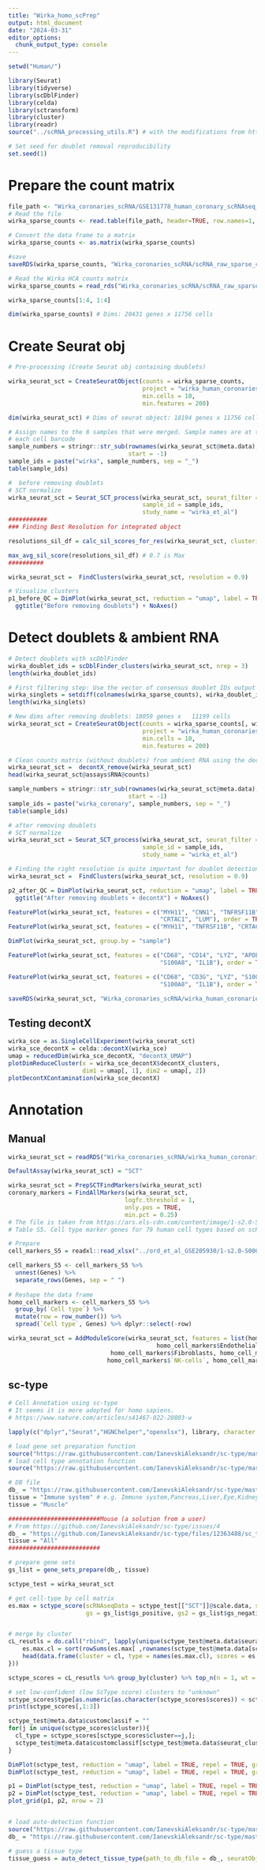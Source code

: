 ```yaml
---
title: "Wirka_homo_scPrep"
output: html_document
date: "2024-03-31"
editor_options: 
  chunk_output_type: console
---
```


```r
setwd("Human/")

library(Seurat)
library(tidyverse)
library(scDblFinder)
library(celda)
library(sctransform)
library(cluster)
library(readr)
source("../scRNA_processing_utils.R") # with the modifications from https://github.com/MillerLab-CPHG/Human_athero_scRNA_meta/blob/main/utils/scRNA_processing_utils.R

# Set seed for doublet removal reproducibility
set.seed(1)
```

# Prepare the count matrix
```r

file_path <- "Wirka_coronaries_scRNA/GSE131778_human_coronary_scRNAseq_wirka_et_al_GEO.txt"
# Read the file
wirka_sparse_counts <- read.table(file_path, header=TRUE, row.names=1, sep="\t")

# Convert the data frame to a matrix
wirka_sparse_counts <- as.matrix(wirka_sparse_counts)

#save
saveRDS(wirka_sparse_counts, "Wirka_coronaries_scRNA/scRNA_raw_sparse_counts.rds")

# Read the Wirka HCA counts matrix
wirka_sparse_counts = read_rds("Wirka_coronaries_scRNA/scRNA_raw_sparse_counts.rds")

wirka_sparse_counts[1:4, 1:4]

dim(wirka_sparse_counts) # Dims: 20431 genes x 11756 cells

```

# Create Seurat obj
```r
# Pre-processing (Create Seurat obj containing doublets)

wirka_seurat_sct = CreateSeuratObject(counts = wirka_sparse_counts, 
                                      project = "wirka_human_coronaries_8patients", 
                                      min.cells = 10, 
                                      min.features = 200)

dim(wirka_seurat_sct) # Dims of seurat object: 18194 genes x 11756 cells

# Assign names to the 8 samples that were merged. Sample names are at the very end of
# each cell barcode
sample_numbers = stringr::str_sub(rownames(wirka_seurat_sct@meta.data), 
                                  start = -1)
sample_ids = paste("wirka", sample_numbers, sep = "_")
table(sample_ids)
```

```r
#  before removing doublets
# SCT normalize
wirka_seurat_sct = Seurat_SCT_process(wirka_seurat_sct, seurat_filter = TRUE,
                                      sample_id = sample_ids, 
                                      study_name = "wirka_et_al")
###########
### Finding Best Resolution for integrated object

resolutions_sil_df = calc_sil_scores_for_res(wirka_seurat_sct, clustering_res = c(0.6, 0.7, 0.9, 0.75 ,0.8, 1.0,1.1,  1.4, 1.6))

max_avg_sil_score(resolutions_sil_df) # 0.7 is Max
##########

wirka_seurat_sct =  FindClusters(wirka_seurat_sct, resolution = 0.9) 

# Visualize clusters
p1_before_QC = DimPlot(wirka_seurat_sct, reduction = "umap", label = TRUE) +
  ggtitle("Before removing doublets") + NoAxes()
```

# Detect doublets & ambient RNA
```r
# Detect doublets with scDblFinder
wirka_doublet_ids = scDblFinder_clusters(wirka_seurat_sct, nrep = 3)
length(wirka_doublet_ids)

# First filtering step: Use the vector of consensus doublet IDs output below
wirka_singlets = setdiff(colnames(wirka_sparse_counts), wirka_doublet_ids)
length(wirka_singlets)

# New dims after removing doublets: 18059 genes x   11199 cells
wirka_seurat_sct = CreateSeuratObject(counts = wirka_sparse_counts[, wirka_singlets], 
                                      project = "wirka_human_coronaries_8patients", 
                                      min.cells = 10, 
                                      min.features = 200)

# Clean counts matrix (without doublets) from ambient RNA using the decontX wrapper
wirka_seurat_sct =  decontX_remove(wirka_seurat_sct)
head(wirka_seurat_sct@assays$RNA@counts)

sample_numbers = stringr::str_sub(rownames(wirka_seurat_sct@meta.data), 
                                  start = -1)
sample_ids = paste("wirka_coronary", sample_numbers, sep = "_")
table(sample_ids)

```

```r
# after removing doublets
# SCT normalize
wirka_seurat_sct = Seurat_SCT_process(wirka_seurat_sct, seurat_filter = TRUE,
                                      sample_id = sample_ids, 
                                      study_name = "wirka_et_al")

# Finding the right resolution is quite important for doublet detection and removal
wirka_seurat_sct =  FindClusters(wirka_seurat_sct, resolution = 0.9)

p2_after_QC = DimPlot(wirka_seurat_sct, reduction = "umap", label = TRUE) +
  ggtitle("After removing doublets + decontX") + NoAxes()

FeaturePlot(wirka_seurat_sct, features = c("MYH11", "CNN1", "TNFRSF11B", "ACTA2", 
                                           "CRTAC1", "LUM"), order = TRUE, pt.size = 0.1)
FeaturePlot(wirka_seurat_sct, features = c("MYH11", "TNFRSF11B", "CRTAC1", "KRT17", "VCAM1", "FHL5"), order = TRUE,  pt.size = 0.1)

DimPlot(wirka_seurat_sct, group.by = "sample")

FeaturePlot(wirka_seurat_sct, features = c("CD68", "CD14", "LYZ", "APOE", 
                                           "S100A8", "IL1B"), order = TRUE,  pt.size = 0.1)

FeaturePlot(wirka_seurat_sct, features = c("CD68", "CD3G", "LYZ", "S100A9", 
                                           "S100A8", "IL1B"), order = TRUE,  pt.size = 0.1)

saveRDS(wirka_seurat_sct, "Wirka_coronaries_scRNA/wirka_human_coronaries_processed_seurat_obj.rds")
```
## Testing decontX
```r
wirka_sce = as.SingleCellExperiment(wirka_seurat_sct)
wirka_sce_decontX = celda::decontX(wirka_sce)
umap = reducedDim(wirka_sce_decontX, "decontX_UMAP")
plotDimReduceCluster(x = wirka_sce_decontX$decontX_clusters,
                     dim1 = umap[, 1], dim2 = umap[, 2])
plotDecontXContamination(wirka_sce_decontX)
```

# Annotation
## Manual
```r
wirka_seurat_sct = readRDS("Wirka_coronaries_scRNA/wirka_human_coronaries_processed_seurat_obj.rds")

DefaultAssay(wirka_seurat_sct) = "SCT"

wirka_seurat_sct = PrepSCTFindMarkers(wirka_seurat_sct)
coronary_markers = FindAllMarkers(wirka_seurat_sct,
                                 logfc.threshold = 1, 
                                 only.pos = TRUE,
                                 min.pct = 0.25)
# The file is taken from https://ars.els-cdn.com/content/image/1-s2.0-S0002929723000976-mmc2.xlsx
# Table S5. Cell type marker genes for 79 human cell types based on scRNA-Seq expression profiles (https://www.proteinatlas.org/about/download). For each cell type, top 500 genes are ranked in descending order of importance.

# Prepare
cell_markers_S5 = readxl::read_xlsx("../ord_et_al_GSE205930/1-s2.0-S0002929723000976-mmc2.xlsx", sheet = 5, skip = 2)

cell_markers_S5 <- cell_markers_S5 %>%
  unnest(Genes) %>%
  separate_rows(Genes, sep = " ")
 
# Reshape the data frame
homo_cell_markers <- cell_markers_S5 %>%
  group_by(`Cell type`) %>%
  mutate(row = row_number()) %>%
  spread(`Cell type`, Genes) %>% dplyr::select(-row)

wirka_seurat_sct = AddModuleScore(wirka_seurat_sct, features = list(homo_cell_markers$Smooth_muscle_cells,
                                          homo_cell_markers$Endothelial_cells,
                             homo_cell_markers$Fibroblasts, homo_cell_markers$Macrophages,
                            homo_cell_markers$`NK-cells`, homo_cell_markers$`T-cells`), name = c("Smooth_muscle_cells", "Endothelial_cells" ,"Fibroblasts", "Macrophages", "NK-cells", "T-cells"))


```

## sc-type
```r

# Cell Annotation using sc-type
# It seems it is more adopted for homo sapiens.
# https://www.nature.com/articles/s41467-022-28803-w

lapply(c("dplyr","Seurat","HGNChelper","openxlsx"), library, character.only = T)

# load gene set preparation function
source("https://raw.githubusercontent.com/IanevskiAleksandr/sc-type/master/R/gene_sets_prepare.R")
# load cell type annotation function
source("https://raw.githubusercontent.com/IanevskiAleksandr/sc-type/master/R/sctype_score_.R")

# DB file
db_ = "https://raw.githubusercontent.com/IanevskiAleksandr/sc-type/master/ScTypeDB_full.xlsx";
tissue = "Immune system" # e.g. Immune system,Pancreas,Liver,Eye,Kidney,Brain,Lung,Adrenal,Heart,Intestine,Muscle,Placenta,Spleen,Stomach,Thymus 
tissue = "Muscle"

##########################Mouse (a solution from a user)
# From https://github.com/IanevskiAleksandr/sc-type/issues/4
db_ = "https://github.com/IanevskiAleksandr/sc-type/files/12363488/sc_type_mouse_alltumours.xlsx"
tissue = "All"
##########################

# prepare gene sets
gs_list = gene_sets_prepare(db_, tissue)

sctype_test = wirka_seurat_sct

# get cell-type by cell matrix
es.max = sctype_score(scRNAseqData = sctype_test[["SCT"]]@scale.data, scaled = TRUE, 
                      gs = gs_list$gs_positive, gs2 = gs_list$gs_negative) 


# merge by cluster
cL_resutls = do.call("rbind", lapply(unique(sctype_test@meta.data$seurat_clusters), function(cl){
    es.max.cl = sort(rowSums(es.max[ ,rownames(sctype_test@meta.data[sctype_test@meta.data$seurat_clusters==cl, ])]), decreasing = !0)
    head(data.frame(cluster = cl, type = names(es.max.cl), scores = es.max.cl, ncells = sum(sctype_test@meta.data$seurat_clusters==cl)), 10)
}))

sctype_scores = cL_resutls %>% group_by(cluster) %>% top_n(n = 1, wt = scores)

# set low-confident (low ScType score) clusters to "unknown"
sctype_scores$type[as.numeric(as.character(sctype_scores$scores)) < sctype_scores$ncells/4] = "Unknown"
print(sctype_scores[,1:3])

sctype_test@meta.data$customclassif = ""
for(j in unique(sctype_scores$cluster)){
  cl_type = sctype_scores[sctype_scores$cluster==j,]; 
  sctype_test@meta.data$customclassif[sctype_test@meta.data$seurat_clusters == j] = as.character(cl_type$type[1])
}

DimPlot(sctype_test, reduction = "umap", label = TRUE, repel = TRUE, group.by = 'customclassif')        
DimPlot(sctype_test, reduction = "umap", label = TRUE, repel = TRUE, group.by = 'customclassif', split.by = "sample")

p1 = DimPlot(sctype_test, reduction = "umap", label = TRUE, repel = TRUE, group.by = 'customclassif')
p2 = DimPlot(sctype_test, reduction = "umap", label = TRUE, repel = TRUE, group.by = 'manual_annotations') + NoLegend()
plot_grid(p1, p2, nrow = 2)


# load auto-detection function
source("https://raw.githubusercontent.com/IanevskiAleksandr/sc-type/master/R/auto_detect_tissue_type.R")
db_ = "https://raw.githubusercontent.com/IanevskiAleksandr/sc-type/master/ScTypeDB_full.xlsx";

# guess a tissue type
tissue_guess = auto_detect_tissue_type(path_to_db_file = db_, seuratObject = sctype_test, scaled = TRUE, assay = "SCT")  # if scaled = TRUE, make sure the data is scaled, as seuratObject[[assay]]@scale.data is used. If you just created a Seurat object, without any scaling and normalization, set scaled = FALSE, seuratObject[[assay]]@counts will be used

```

